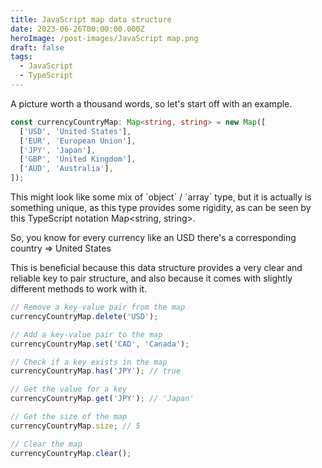 ```yaml
---
title: JavaScript map data structure
date: 2023-06-26T00:00:00.000Z
heroImage: /post-images/JavaScript map.png
draft: false
tags:
  - JavaScript
  - TypeScript
---
```


A picture worth a thousand words, so let's start off with an example. 

```typescript
const currencyCountryMap: Map<string, string> = new Map([
  ['USD', 'United States'],
  ['EUR', 'European Union'],
  ['JPY', 'Japan'],
  ['GBP', 'United Kingdom'],
  ['AUD', 'Australia'],
]);
```

This might look like some mix of \`object\` / \`array\` type, but it is actually is something unique, as this type provides some rigidity, as can be seen by this TypeScript notation Map\<string, string>.

So, you know for every currency like an USD there's a corresponding country => United States

This is beneficial because this data structure provides a very clear and reliable key to pair structure, and also because it comes with slightly different methods to work with it.

 

```javascript
// Remove a key-value pair from the map
currencyCountryMap.delete('USD');

// Add a key-value pair to the map
currencyCountryMap.set('CAD', 'Canada');

// Check if a key exists in the map
currencyCountryMap.has('JPY'); // true

// Get the value for a key
currencyCountryMap.get('JPY'); // 'Japan'

// Get the size of the map
currencyCountryMap.size; // 5

// Clear the map
currencyCountryMap.clear();
```
